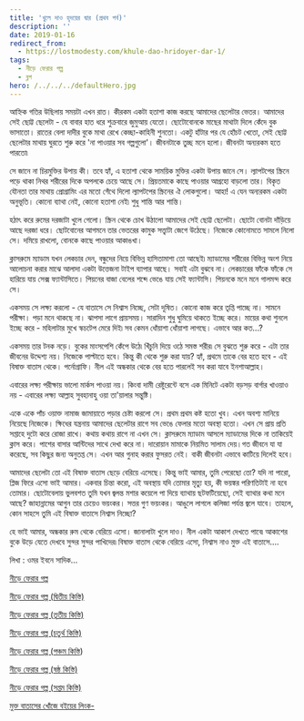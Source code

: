 ```yaml
---
title: 'খুলে দাও হৃদয়ের দ্বার (প্রথব পর্ব)'
description: ''
date: 2019-01-16
redirect_from:
  - https://lostmodesty.com/khule-dao-hridoyer-dar-1/
tags:
  - নীড়ে ফেরার গল্প
  - ব্লগ
hero: /../../../defaultHero.jpg
---
```


আহ্নিক গতির উছিলায় সময়টা এখন রাত। কীরকম একটা হতাশা কাজ করছে আমাদের ছেলেটার ভেতর। আমাদের সেই ছোট্ট ছেলেটা - যে বাবার হাত ধরে শুক্রবারে জুমুআয় যেতো। ছোটোবোনকে মাছের মাথাটা দিলে কেঁদে বুক ভাসাতো। রাতের বেলা দাদীর বুকে মাথা রেখে কেচ্ছা-কাহিনী শুনতো। একটু হাঁটার পর যে হোঁচট খেতো, সেই ছোট্ট ছেলেটার মাথায় ঘুরতে শুরু করে 'না পাওয়ার সব গল্পগুলো'। জীবনটাকে তুচ্ছ মনে হলো। জীবনটা অন্যরকম হতে পারতো৷

সে জানে না চিরমুক্তির উপায় কী। তবে হ্যাঁ, এ হতাশা থেকে সাময়িক মুক্তির একটা উপায় জানে সে। ল্যাপটপের স্ক্রিনে পড়ে থাকা নিথর শরীরের দিকে অপলকে চেয়ে আছে সে। প্রিয়তমাকে কাছে পাওয়ার আগ্রহো বাড়লো তার। বিকৃত যৌনতা তার মাথায় প্রোগ্রামিং এর মতো গেঁথে দিলো ল্যাপটপের স্ক্রিনের ঐ লোকগুলো। আহা! এ যেন অন্যরকম একটা অনুভূতি। কোনো ব্যাথা নেই, কোনো হতাশা নেই৷ শুধু শান্তি আর শান্তি।

হঠাৎ করে রুমের দরজাটা খুলে গেলো। স্ক্রিন থেকে চোখ উঠালো আমাদের সেই ছোট্ট ছেলেটা। ছোটো বোনটা দাঁড়িয়ে আছে দরজা ধরে। ছোটবোনের আগমনে তার ভেতরের কামুক সত্ত্বাটা জেগে উঠেছে। নিজেকে কোনোমতে সামলে নিলো সে। দমিয়ে রাখলো, বোনকে কাছে পাওয়ার আকাঙখা।

ক্লাসরুমে ম্যাডাম যখন লেকচার দেন, বন্ধুদের নিয়ে বিভিন্ন হাসিতামাশা তো আছেই৷ ম্যাডামের শরীরের বিভিন্ন অংশ নিয়ে আলোচনা করার মাঝে আলাদা একটা উত্তেজনা টাইপ ব্যাপার আছে। সবাই এটা বুঝবে না। লেকচারের ফাঁকে ফাঁকে সে হারিয়ে যায় সেক্স ফ্যান্টাসিতে। পিয়নের বাজা বেলের শব্দে ভেঙে যায় সেই ফ্যান্টাসি। পিয়নকে মনে মনে গালমন্দ করে সে।

একসময় সে লক্ষ্য করলো - যে বাতাসে সে নিশ্বাস নিচ্ছে, সেটা দূষিত। কোনো কাজ করে তৃপ্তি পাচ্ছে না। সামনে পরীক্ষা। পড়া মনে থাকছে না। ঝাপসা লাগে প্রায়সময়। সারাদিন শুধু ঘুমিয়ে থাকতে ইচ্ছে করে। মায়ের কথা শুনলে ইচ্ছে করে - মহিলাটার মুখে স্কচটেপ মেরে দিই৷ সব কেমন ধোঁয়াশা ধোঁয়াশা লাগছে। এভাবে আর কত...?

একসময় তার টনক নড়ে। বুকের মাংসপেশি কেঁপে উঠে৷ খিঁচুনি দিয়ে ওঠে সমস্ত শরীর৷ সে বুঝতে শুরু করে - এটা তার জীবনের উদ্দেশ্য নয়। নিজেকে পাল্টাতে হবে। কিন্তু কী থেকে শুরু করা যায়? হ্যাঁ, প্রথমে তাকে বের হতে হবে - এই বিষাক্ত বাতাস থেকে। পর্নোগ্রাফি। নীল এই অন্ধকার থেকে বের হতে পারলেই সব করা যাবে ইনশাআল্লাহ।

এবারের লক্ষ্য পরীক্ষায় ভালো মার্কস পাওয়া নয়। কিংবা দামী রেষ্টুরেন্টে বসে এক মিনিটে একটা বড়সড় বার্গার খাওয়াও নয় - এবারের লক্ষ্য আল্লাহ সুবহানাহু ওয়া তা'য়ালার সন্তুষ্টি।

একে একে পাঁচ ওয়াক্ত নামাজ জামায়াতে পড়ার চেষ্টা করলো সে। প্রথম প্রথম কষ্ট হতো খুব। এখন অবশ্য মানিয়ে নিয়েছে নিজেকে। ক্ষিধের যন্ত্রনায় আমাদের ছেলেটার রাগে সব ভেঙে ফেলার মতো অবস্থা হতো। এখন সে প্রায় প্রতি সপ্তাহে দুটো করে রোজা রাখে। কথায় কথায় রাগে না এখন সে। ক্লাসরুমে ম্যাডাম আসলে ম্যাডামের দিকে না তাকিয়েই ক্লাস করে। পাশের বাসার আন্টিদের সাথে দেখা করে না। দারোয়ান মামাকে নিয়মিত সালাম দেয়।গত জীবনে যা যা করেছে, সব কিছুর জন্য অনুতপ্ত সে। এখন আর গুনাহ করার ফুসরত নেই। বাকী জীবনটা এভাবে কাটিয়ে দিলেই হবে।

আমাদের ছেলেটা তো এই বিষাক্ত বাতাস ছেড়ে বেরিয়ে এসেছে। কিন্তু ভাই আমার, তুমি পেরেছো তো? যদি না পারো, প্লিজ ফিরে এসো ভাই আমার। একবার চিন্তা করো, এই অবস্থায় যদি তোমার মৃত্যু হয়, কী ভয়ঙ্কর পরিণতিটাই না হবে তোমার। ছোটোবেলায় ভুলবশত তুমি যখন জ্বলন্ত মশার কয়েলে পা দিয়ে ব্যাথায় ছটফটিয়েছো, সেই ব্যাথার কথা মনে আছে? জাহান্নামের আগুন তার চেয়েও ভয়ংকর। সত্তর গুণ ভয়ংকর। আঙুলে লাগলে কলিজা পর্যন্ত জ্বলে যাবে। তাহলে, কোন সাহসে তুমি এই বিষাক্ত বাতাসে নিশ্বাস নিচ্ছো?

হে ভাই আমার, অন্ধকার রুম থেকে বেরিয়ে এসো। জানালাটা খুলে দাও। নীল একটা আকাশ দেখতে পাবে৷ আকাশের বুকে উড়ে যেতে দেখবে সুন্দর সুন্দর পাখিদের৷ বিষাক্ত বাতাস থেকে বেরিয়ে এসো, নিশ্বাস নাও মুক্ত এই বাতাসে....

লিখা : ওমর ইবনে সাদিক...

[নীড়ে ফেরার গল্প](https://lostmodesty.com/2018/09/%E0%A6%A8%E0%A7%80%E0%A7%9C%E0%A7%87-%E0%A6%AB%E0%A7%87%E0%A6%B0%E0%A6%BE%E0%A6%B0-%E0%A6%97%E0%A6%B2%E0%A7%8D%E0%A6%AA/)

[নীড়ে ফেরার গল্প (দ্বিতীয় কিস্তি)](https://cms.lostmodesty.com/2018/09/%E0%A6%A8%E0%A7%80%E0%A7%9C%E0%A7%87-%E0%A6%AB%E0%A7%87%E0%A6%B0%E0%A6%BE%E0%A6%B0-%E0%A6%97%E0%A6%B2%E0%A7%8D%E0%A6%AA-%E0%A6%A6%E0%A7%8D%E0%A6%AC%E0%A6%BF%E0%A6%A4%E0%A7%80%E0%A7%9F-%E0%A6%95/)

[নীড়ে ফেরার গল্প (তৃতীয় কিস্তি)](https://cms.lostmodesty.com/2018/11/%E0%A6%A8%E0%A7%80%E0%A7%9C%E0%A7%87-%E0%A6%AB%E0%A7%87%E0%A6%B0%E0%A6%BE%E0%A6%B0-%E0%A6%97%E0%A6%B2%E0%A7%8D%E0%A6%AA-%E0%A6%A4%E0%A7%83%E0%A6%A4%E0%A7%80%E0%A7%9F-%E0%A6%95%E0%A6%BF%E0%A6%B8/)

[নীড়ে ফেরার গল্প (চতুর্থ কিস্তি)](https://cms.lostmodesty.com/2018/11/%E0%A6%A8%E0%A7%80%E0%A7%9C%E0%A7%87-%E0%A6%AB%E0%A7%87%E0%A6%B0%E0%A6%BE%E0%A6%B0-%E0%A6%97%E0%A6%B2%E0%A7%8D%E0%A6%AA-%E0%A6%9A%E0%A6%A4%E0%A7%81%E0%A6%B0%E0%A7%8D%E0%A6%A5-%E0%A6%95%E0%A6%BF/)

[নীড়ে ফেরার গল্প (পঞ্চম কিস্তি](https://cms.lostmodesty.com/2018/12/%E0%A6%A8%E0%A7%80%E0%A7%9C%E0%A7%87-%E0%A6%AB%E0%A7%87%E0%A6%B0%E0%A6%BE%E0%A6%B0-%E0%A6%97%E0%A6%B2%E0%A7%8D%E0%A6%AA-%E0%A6%AA%E0%A6%9E%E0%A7%8D%E0%A6%9A%E0%A6%AE-%E0%A6%95%E0%A6%BF%E0%A6%B8/))

[নীড়ে ফেরার গল্প (ষষ্ঠ কিস্তি)](https://cms.lostmodesty.com/2018/12/%E0%A6%A8%E0%A7%80%E0%A7%9C%E0%A7%87-%E0%A6%AB%E0%A7%87%E0%A6%B0%E0%A6%BE%E0%A6%B0-%E0%A6%97%E0%A6%B2%E0%A7%8D%E0%A6%AA-%E0%A6%B7%E0%A6%B7%E0%A7%8D%E0%A6%A0-%E0%A6%95%E0%A6%BF%E0%A6%B8%E0%A7%8D/)

[নীড়ে ফেরার গল্প (সপ্তম কিস্তি)](https://cms.lostmodesty.com/2018/12/%E0%A6%A8%E0%A7%80%E0%A7%9C%E0%A7%87-%E0%A6%AB%E0%A7%87%E0%A6%B0%E0%A6%BE%E0%A6%B0-%E0%A6%97%E0%A6%B2%E0%A7%8D%E0%A6%AA-%E0%A6%B8%E0%A6%AA%E0%A7%8D%E0%A6%A4%E0%A6%AE-%E0%A6%95%E0%A6%BF%E0%A6%B8/)

[মুক্ত বাতাসের খোঁজে বইয়ের লিংক-](http://www.mediafire.com/file/k74mjphvkz77ua7/%E0%A6%AE%E0%A7%81%E0%A6%95%E0%A7%8D%E0%A6%A4+%E0%A6%AC%E0%A6%BE%E0%A6%A4%E0%A6%BE%E0%A6%B8%E0%A7%87%E0%A6%B0+%E0%A6%96%E0%A7%8B%E0%A6%81%E0%A6%9C%E0%A7%87+.pdf)
